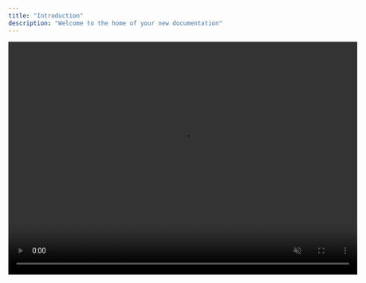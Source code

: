 ```yaml
---
title: "Introduction"
description: "Welcome to the home of your new documentation"
---
```


<video width="700" height="466" autoPlay muted loop playsInline className="w-full aspect-video" src="https://data.d.starterapp.co/api/v1/buckets/starter/objects/download?preview=true&prefix=SW5zdHJ1Y3Rpb25zL0F1dG8tY2FsbCBjb3VyaWVycy9BdXRvLWNhbGwgY291cmllcnMgfCBTZXR0aW5ncy5tcDQ=&version_id=e261b6ab-5628-46cf-8d4e-a76e0c7abafa" type="video/mp4" />

<iframe width="700" height="394" src="https://www.youtube.com/embed/ckI_m8bbXfw?si=IVk_dV_vribJ9XC5" frameborder="0" allow="autoplay; encrypted-media" allowfullscreen />

## Setting up

The first step to world-class documentation is setting up your editing environments.

<CardGroup cols={2}>
  <Card title="Edit Your Docs" icon="pen-to-square" href="https://mintlify.com/docs/quickstart">
    Get your docs set up locally for easy development
  </Card>

  <Card title="Preview Changes" icon="image" href="https://mintlify.com/docs/development">
    Preview your changes before you push to make sure they're perfect
  </Card>
</CardGroup>

## Make it yours

Update your docs to your brand and add valuable content for the best user conversion.

<CardGroup cols={2}>
  <Card title="Customize Style" icon="palette" href="https://mintlify.com/docs/settings/global">
    Customize your docs to your company's colors and brands
  </Card>

  <Card title="Reference APIs" icon="code" href="https://mintlify.com/docs/api-playground/openapi">
    Automatically generate endpoints from an OpenAPI spec
  </Card>

  <Card title="Add Components" icon="screwdriver-wrench" href="https://mintlify.com/docs/components/accordion">
    Build interactive features and designs to guide your users
  </Card>

  <Card title="Get Inspiration" icon="stars" href="https://mintlify.com/customers">
    Check out our showcase of our favorite documentation
  </Card>
</CardGroup>